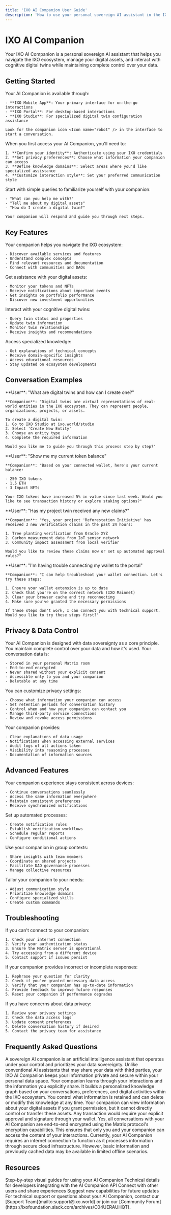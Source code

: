 ```yaml
---
title: 'IXO AI Companion User Guide'
description: 'How to use your personal sovereign AI assistant in the IXO ecosystem'
---
```


# IXO AI Companion

<Tip>
  Your IXO AI Companion is a personal sovereign AI assistant that helps you navigate the IXO ecosystem, manage your digital assets, and interact with cognitive digital twins while maintaining complete control over your data.
</Tip>

## Getting Started

<Steps>
  <Step title="Access Your Companion">
    Your AI Companion is available through:
    
    - **IXO Mobile App**: Your primary interface for on-the-go interactions
    - **IXO Portal**: For desktop-based interactions
    - **IXO Studio**: For specialized digital twin configuration assistance
    
    Look for the companion icon <Icon name="robot" /> in the interface to start a conversation.
  </Step>
  
  <Step title="Initial Setup">
    When you first access your AI Companion, you'll need to:
    
    1. **Confirm your identity**: Authenticate using your IXO credentials
    2. **Set privacy preferences**: Choose what information your companion can access
    3. **Define knowledge domains**: Select areas where you'd like specialized assistance
    4. **Customize interaction style**: Set your preferred communication style
  </Step>
  
  <Step title="First Conversation">
    Start with simple queries to familiarize yourself with your companion:
    
    - "What can you help me with?"
    - "Tell me about my digital assets"
    - "How do I create a digital twin?"
    
    Your companion will respond and guide you through next steps.
  </Step>
</Steps>

## Key Features

<CardGroup>
  <Card title="Ecosystem Navigation" icon="compass">
    Your companion helps you navigate the IXO ecosystem:
    
    - Discover available services and features
    - Understand complex concepts
    - Find relevant resources and documentation
    - Connect with communities and DAOs
  </Card>
  
  <Card title="Digital Asset Management" icon="wallet">
    Get assistance with your digital assets:
    
    - Monitor your tokens and NFTs
    - Receive notifications about important events
    - Get insights on portfolio performance
    - Discover new investment opportunities
  </Card>
  
  <Card title="Digital Twin Interaction" icon="cube">
    Interact with your cognitive digital twins:
    
    - Query twin status and properties
    - Update twin information
    - Monitor twin relationships
    - Receive insights and recommendations
  </Card>
  
  <Card title="Knowledge Assistant" icon="brain">
    Access specialized knowledge:
    
    - Get explanations of technical concepts
    - Receive domain-specific insights
    - Access educational resources
    - Stay updated on ecosystem developments
  </Card>
</CardGroup>

## Conversation Examples

<AccordionGroup>
  <Accordion title="Ecosystem Navigation" icon="compass">
    **User**: "What are digital twins and how can I create one?"
    
    **Companion**: "Digital twins are virtual representations of real-world entities in the IXO ecosystem. They can represent people, organizations, projects, or assets.
    
    To create a digital twin:
    1. Go to IXO Studio at ixo.world/studio
    2. Select 'Create New Entity'
    3. Choose an entity type
    4. Complete the required information
    
    Would you like me to guide you through this process step by step?"
  </Accordion>
  
  <Accordion title="Asset Management" icon="wallet">
    **User**: "Show me my current token balance"
    
    **Companion**: "Based on your connected wallet, here's your current balance:
    
    - 250 IXO tokens
    - 1.5 ETH
    - 3 Impact NFTs
    
    Your IXO tokens have increased 5% in value since last week. Would you like to see transaction history or explore staking options?"
  </Accordion>
  
  <Accordion title="Digital Twin Assistance" icon="cube">
    **User**: "Has my project twin received any new claims?"
    
    **Companion**: "Yes, your project 'Reforestation Initiative' has received 3 new verification claims in the past 24 hours:
    
    1. Tree planting verification from Oracle XYZ
    2. Carbon measurement data from IoT sensor network
    3. Community impact assessment from local verifier
    
    Would you like to review these claims now or set up automated approval rules?"
  </Accordion>
  
  <Accordion title="Technical Support" icon="wrench">
    **User**: "I'm having trouble connecting my wallet to the portal"
    
    **Companion**: "I can help troubleshoot your wallet connection. Let's try these steps:
    
    1. Ensure your wallet extension is up to date
    2. Check that you're on the correct network (IXO Mainnet)
    3. Clear your browser cache and try reconnecting
    4. Make sure you've granted the necessary permissions
    
    If these steps don't work, I can connect you with technical support. Would you like to try these steps first?"
  </Accordion>
</AccordionGroup>

## Privacy & Data Control

<Tip>
  Your AI Companion is designed with data sovereignty as a core principle. You maintain complete control over your data and how it's used.
</Tip>

<AccordionGroup>
  <Accordion title="Data Storage" icon="database">
    Your conversation data is:
    
    - Stored in your personal Matrix room
    - End-to-end encrypted
    - Never shared without your explicit consent
    - Accessible only to you and your companion
    - Deletable at any time
  </Accordion>
  
  <Accordion title="Privacy Controls" icon="shield">
    You can customize privacy settings:
    
    - Choose what information your companion can access
    - Set retention periods for conversation history
    - Control when and how your companion can contact you
    - Manage third-party service connections
    - Review and revoke access permissions
  </Accordion>
  
  <Accordion title="Transparency" icon="eye">
    Your companion provides:
    
    - Clear explanations of data usage
    - Notifications when accessing external services
    - Audit logs of all actions taken
    - Visibility into reasoning processes
    - Documentation of information sources
  </Accordion>
</AccordionGroup>

## Advanced Features

<CardGroup>
  <Card title="Multi-Device Sync" icon="devices">
    Your companion experience stays consistent across devices:
    
    - Continue conversations seamlessly
    - Access the same information everywhere
    - Maintain consistent preferences
    - Receive synchronized notifications
  </Card>
  
  <Card title="Workflow Automation" icon="gears">
    Set up automated processes:
    
    - Create notification rules
    - Establish verification workflows
    - Schedule regular reports
    - Configure conditional actions
  </Card>
  
  <Card title="Collaborative Assistance" icon="users">
    Use your companion in group contexts:
    
    - Share insights with team members
    - Coordinate on shared projects
    - Facilitate DAO governance processes
    - Manage collective resources
  </Card>
  
  <Card title="Customization" icon="sliders">
    Tailor your companion to your needs:
    
    - Adjust communication style
    - Prioritize knowledge domains
    - Configure specialized skills
    - Create custom commands
  </Card>
</CardGroup>

## Troubleshooting

<AccordionGroup>
  <Accordion title="Connection Issues" icon="wifi">
    If you can't connect to your companion:
    
    1. Check your internet connection
    2. Verify your authentication status
    3. Ensure the Matrix server is operational
    4. Try accessing from a different device
    5. Contact support if issues persist
  </Accordion>
  
  <Accordion title="Response Problems" icon="comment-dots">
    If your companion provides incorrect or incomplete responses:
    
    1. Rephrase your question for clarity
    2. Check if you've granted necessary data access
    3. Verify that your companion has up-to-date information
    4. Provide feedback to improve future responses
    5. Reset your companion if performance degrades
  </Accordion>
  
  <Accordion title="Privacy Concerns" icon="user-shield">
    If you have concerns about data privacy:
    
    1. Review your privacy settings
    2. Check the data access logs
    3. Update consent preferences
    4. Delete conversation history if desired
    5. Contact the privacy team for assistance
  </Accordion>
</AccordionGroup>

## Frequently Asked Questions

<AccordionGroup>
  <Accordion title="What is a sovereign AI companion?">
    A sovereign AI companion is an artificial intelligence assistant that operates under your control and prioritizes your data sovereignty. Unlike conventional AI assistants that may share your data with third parties, your IXO AI Companion keeps your information private and secure within your personal data space.
  </Accordion>
  
  <Accordion title="How does my companion learn about me?">
    Your companion learns through your interactions and the information you explicitly share. It builds a personalized knowledge graph based on your conversations, preferences, and digital activities within the IXO ecosystem. You control what information is retained and can delete or modify this knowledge at any time.
  </Accordion>
  
  <Accordion title="Can my companion access my blockchain assets?">
    Your companion can view information about your digital assets if you grant permission, but it cannot directly control or transfer these assets. Any transaction would require your explicit approval and signature through your wallet.
  </Accordion>
  
  <Accordion title="Is my conversation data encrypted?">
    Yes, all conversations with your AI Companion are end-to-end encrypted using the Matrix protocol's encryption capabilities. This ensures that only you and your companion can access the content of your interactions.
  </Accordion>
  
  <Accordion title="Can I use my companion offline?">
    Currently, your AI Companion requires an internet connection to function as it processes information through secure cloud infrastructure. However, basic information and previously cached data may be available in limited offline scenarios.
  </Accordion>
</AccordionGroup>

## Resources

<CardGroup>
  <Card title="Video Tutorials" icon="video" href="#">
    Step-by-step visual guides for using your AI Companion
  </Card>
  
  <Card title="Developer Documentation" icon="code" href="/api-docs/ai-companion-api/companion-api">
    Technical details for developers integrating with the AI Companion API
  </Card>
  
  <Card title="Community Forum" icon="users" href="https://ixofoundation.slack.com/archives/C04UERAUHQT">
    Connect with other users and share experiences
  </Card>
  
  <Card title="Feature Requests" icon="lightbulb" href="#">
    Suggest new capabilities for future updates
  </Card>
</CardGroup>

<Tip>
  For technical support or questions about your AI Companion, contact our [Support Team](mailto:support@ixo.world) or join our [Community Forum](https://ixofoundation.slack.com/archives/C04UERAUHQT).
</Tip>
